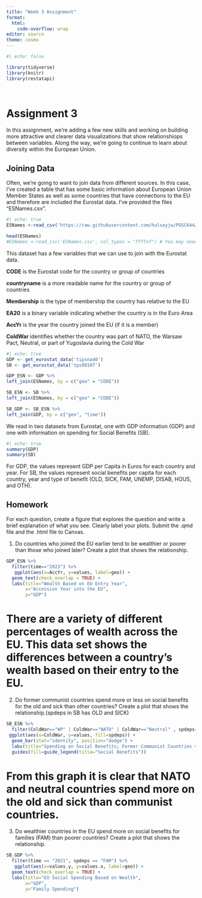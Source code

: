 ```yaml
---
title: "Week 3 Assignment"
format:
  html:
    code-overflow: wrap
editor: source
theme: cosmo
---
```

```r
#| echo: false

library(tidyverse)
library(knitr)
library(restatapi)




```

# Assignment 3

In this assignment, we're adding a few new skills and working on building more attractive and clearer data visualizations that show relationshiops between variables. Along the way, we're going to continue to learn about diversity within the European Union. 

## Joining Data

Often, we're going to want to join data from different sources. In this case, I've created a table that has some basic information about European Union Member States as well as some countries that have connections to the EU and therefore are included the Eurostat data. I've provided the files "ESNames.csv". 

```r
#| echo: true
ESNames <-read_csv('https://raw.githubusercontent.com/hulseyjw/POSC644/refs/heads/main/Week3/ESNames.csv', col_types = "ffffnf") # You may need to put a full path to the file on your computer. The strange code at the end is to specify the column types. (factor, factor, factor, factor, numeric, factor)

head(ESNames)
#ESNames <-read_csv('ESNames.csv', col_types = "ffffnf") # You may need to put a full path to the file on your computer. The strange code at the end is to specify the column types. (factor, factor, factor, factor, numeric, factor)


```



This dataset has a few variables that we can use to join with the Eurostat data.

**CODE** is the Eurostat code for the country or group of countries

**countryname** is a more readable name for the country or group of countries

**Membership** is the type of membership the country has relative to the EU

**EA20** is a binary variable indicating whether the country is in the Euro Area

**AccYr** is the year the country joined the EU (if it is a member)

**ColdWar** identifies whether the country was part of NATO, the Warsaw Pact, Neutral, or part of Yugoslavia during the Cold War



```r
#| echo: true
GDP <- get_eurostat_data('tipsna40')
SB <- get_eurostat_data('tps00107')
```
```r
GDP_ESN <- GDP %>%
left_join(ESNames, by = c("geo" = "CODE"))

SB_ESN <- SB %>%
left_join(ESNames, by = c("geo" = "CODE"))
```
```r
SB_GDP <- SB_ESN %>%
left_join(GDP, by = c("geo", "time"))
```


We read in two datasets from Eurostat, one with GDP information (GDP) and one with information on spending for Social Benefits (SB). 

```r
#| echo: true
summary(GDP)
summary(SB) 
```

For GDP, the values represent GDP per Capita in Euros for each country and year. For SB, the values represent social benefits per capita for each country, year and type of benefit (OLD, SICK, FAM, UNEMP, DISAB, HOUS, and OTH).

## Homework

For each question, create a figure that explores the question and write a brief explanation of what you see. Clearly label your plots. Submit the .qmd file and the .html file to Canvas. 

1. Do countries who joined the EU earlier tend to be wealthier or poorer than those who joined later? Create a plot that shows the relationship. 
```r
GDP_ESN %>%
  filter(time=="2023") %>%
   ggplot(aes(x=AccYr, y=values, label=geo)) +
  geom_text(check_overlap = TRUE) +
  labs(title="Wealth Based on EU Entry Year",
       x="Accession Year into the EU",
       y="GDP")
```
# There are a variety of different percentages of wealth across the EU. This data set shows the differences between a country's wealth based on their entry to the EU. 

2. Do former communist countries spend more or less on social benefits for the old and sick than other countries? Create a plot that shows the relationship.(spdeps in SB has OLD and SICK)
```r
SB_ESN %>%
  filter(ColdWar=="WP" | ColdWar=="NATO" | ColdWar=="Neutral" , spdeps=="OLD" | spdeps =="SICK" ) %>%
 ggplot(aes(x=ColdWar, y=values, fill=spdeps)) +
  geom_bar(stat="identity", position="dodge") +
  labs(title="Spending on Social Benefits; Former Communist Countries vs. Former NATO" , x="Country Type", y="Social Benefit Spending")+
  guides(fill=guide_legend(title="Social Benefits"))
```
# From this graph it is clear that NATO and neutral countries spend more on the old and sick than communist countries. 

3. Do wealthier countries in the EU spend more on social benefits for families (FAM) than poorer countries? Create a plot that shows the relationship.
```r
SB_GDP %>%
  filter(time == "2021", spdeps == "FAM") %>%
   ggplot(aes(x=values.y, y=values.x, label=geo)) +
  geom_text(check_overlap = TRUE) +
  labs(title="EU Social Spending Based on Wealth",
       x="GDP",
       y="Family Spending")
```

